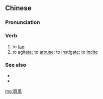 {{also|扇风|搧風}}
==Chinese==
{{zh-forms|s=扇风|t2=搧風}}

===Pronunciation===
{{zh-pron
|m=shānfēng
|c=sin3 fung1
|mn=siàn-hong
|cat=v
}}

===Verb===
{{zh-verb}}

# to [[fan]]
# to [[agitate]]; to [[arouse]]; to [[instigate]]; to [[incite]]

===See also===
* {{zh-l|風扇}}
* {{zh-l|煽風點火}}

[[mg:扇風]]